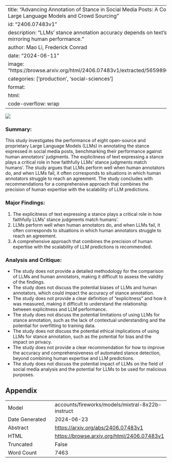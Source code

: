 
---
title: "Advancing Annotation of Stance in Social Media Posts: A Comparative Analysis of Large Language Models and Crowd Sourcing"
id: "2406.07483v1"
description: "LLMs' stance annotation accuracy depends on text's explicitness, often mirroring human performance."
author: Mao Li, Frederick Conrad
date: "2024-06-11"
image: "https://browse.arxiv.org/html/2406.07483v1/extracted/5659896/figure/distribution.png"
categories: ['production', 'social-sciences']
format:
  html:
    code-overflow: wrap
---

![](https://browse.arxiv.org/html/2406.07483v1/extracted/5659896/figure/distribution.png)

### Summary:

This study investigates the performance of eight open-source and proprietary Large Language Models (LLMs) in annotating the stance expressed in social media posts, benchmarking their performance against human annotators' judgments. The explicitness of text expressing a stance plays a critical role in how faithfully LLMs' stance judgments match humans'. The study argues that LLMs perform well when human annotators do, and when LLMs fail, it often corresponds to situations in which human annotators struggle to reach an agreement. The study concludes with recommendations for a comprehensive approach that combines the precision of human expertise with the scalability of LLM predictions.

### Major Findings:

1. The explicitness of text expressing a stance plays a critical role in how faithfully LLMs' stance judgments match humans'.
2. LLMs perform well when human annotators do, and when LLMs fail, it often corresponds to situations in which human annotators struggle to reach an agreement.
3. A comprehensive approach that combines the precision of human expertise with the scalability of LLM predictions is recommended.

### Analysis and Critique:

- The study does not provide a detailed methodology for the comparison of LLMs and human annotators, making it difficult to assess the validity of the findings.
- The study does not discuss the potential biases of LLMs and human annotators, which could impact the accuracy of stance annotation.
- The study does not provide a clear definition of "explicitness" and how it was measured, making it difficult to understand the relationship between explicitness and LLM performance.
- The study does not discuss the potential limitations of using LLMs for stance annotation, such as the lack of contextual understanding and the potential for overfitting to training data.
- The study does not discuss the potential ethical implications of using LLMs for stance annotation, such as the potential for bias and the impact on privacy.
- The study does not provide a clear recommendation for how to improve the accuracy and comprehensiveness of automated stance detection, beyond combining human expertise and LLM predictions.
- The study does not discuss the potential impact of LLMs on the field of social media analysis and the potential for LLMs to be used for malicious purposes.

## Appendix

|          |          |
|----------|----------|
| Model     | accounts/fireworks/models/mixtral-8x22b-instruct       |
| Date Generated     | 2024-06-23       |
| Abstract | [https://arxiv.org/abs/2406.07483v1](https://arxiv.org/abs/2406.07483v1)        |
| HTML     | [https://browse.arxiv.org/html/2406.07483v1](https://browse.arxiv.org/html/2406.07483v1)       |
| Truncated       | False       |
| Word Count       | 7463       |